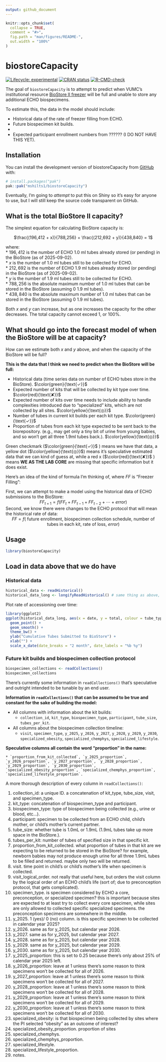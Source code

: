 ```yaml
---
output: github_document
---
```


<!-- README.md is generated from README.Rmd. Please edit that file -->

```r
knitr::opts_chunk$set(
  collapse = TRUE,
  comment = "#>",
  fig.path = "man/figures/README-",
  out.width = "100%"
)
```

# biostoreCapacity

<!-- badges: start -->
[![Lifecycle: experimental](https://img.shields.io/badge/lifecycle-experimental-orange.svg)](https://lifecycle.r-lib.org/articles/stages.html#experimental)
[![CRAN status](https://www.r-pkg.org/badges/version/biostoreCapacity)](https://CRAN.R-project.org/package=biostoreCapacity)
[![R-CMD-check](https://github.com/mshilts1/biostoreCapacity/actions/workflows/R-CMD-check.yaml/badge.svg)](https://github.com/mshilts1/biostoreCapacity/actions/workflows/R-CMD-check.yaml)
<!-- badges: end -->

The goal of `biostoreCapacity` is to attempt to predict when VUMC's institutional resource [BioStore II freezer](https://www.vumc.org/oor/index.php/vumc-biospecimen-storage) will be full and unable to store any additional ECHO biospecimens.    

To estimate this, the data in the model should include:    

* Historical data of the rate of freezer filling from ECHO.   
* Future biospecimen kit builds.
* 
* Expected participant enrollment numbers from ?????? (I DO NOT HAVE THIS YET).   

## Installation

You can install the development version of biostoreCapacity from [GitHub](https://github.com/) with:

``` r
# install.packages("pak")
pak::pak("mshilts1/biostoreCapacity")
```

Eventually, I'm going to *attempt* to put this on Shiny so it's easy for anyone to use, but I will still keep the source code transparent on GitHub.   

## What is the total BioStore II capacity?

The simplest equation for calculating BioStore capacity is:    

<center>$\frac{(196,412 + x)}{788,256} + \frac{(212,692 + y)}{438,840} = 1$</center>


where:    
* $196,412$ is the number of ECHO 1.0 ml tubes already stored (or pending) in the BioStore (as of 2025-09-02).   
* $x$ is the number of 1.0 ml tubes still to be collected for ECHO.    
* $212,692$ is the number of ECHO 1.9 ml tubes already stored (or pending) in the BioStore (as of 2025-09-02).    
* $y$ is the number of 1.9 ml tubes still to be collected for ECHO.     
* $788,256$ is the absolute maximum number of 1.0 ml tubes that can be stored in the BioStore (assuming 0 1.9 ml tubes).     
* $438,840$ is the absolute maximum number of 1.0 ml tubes that can be stored in the BioStore (assuming 0 1.9 ml tubes).

Both $x$ and $y$ can increase, but as one increases the capacity for the other decreases. The total capacity cannot exceed 1, or 100%.

## What should go into the forecast model of when the BioStore will be at capacity?

How can we estimate both $x$ and $y$ above, and when the capacity of the BioStore will be full?    

**This is the data that I think we need to predict when the BioStore will be full:**     

* Historical data (time series data on number of ECHO tubes store in the BioStore). $\color{green}{\text{✓}}$  
* Expected number of kits that will be collected by kit type over time. $\color{red}{\text{✘}}$   
* Expected number of kits over time needs to include ability to handle complexities introduced due to "specialized" kits, which are not collected by all sites. $\color{yellow}{\text{◎}}$
* Number of tubes in current kit builds per each kit type. $\color{green}{\text{✓}}$  
* Proportion of tubes from each kit type expected to be sent back to the biorepository. (e.g., may get only a tiny bit of urine from young babies, and so won't get all three 1.9ml tubes back.). $\color{yellow}{\text{◎}}$  
 
Green checkmark ($\color{green}{\text{✓}}$ ) means we have that data, a yellow dot ($\color{yellow}{\text{◎}}$) means it's speculative estimated data that we can kind of guess at, while a red x ($\color{red}{\text{✘}}$ ) means **WE AS THE LAB CORE** are missing that specific information but it does exist.    

Here's an idea of the kind of formula I'm thinking of, where $FF$ is "Freezer Filling":   

First, we can attempt to make a model using the historical data of ECHO submissions to the BioStore:    
<center>$FF_{t+1} = f(FF_{t} + FF_{t-1} + FF_{t-2} + \cdots + error)$</center>

Second, we know there were changes to the ECHO protocol that will mean the historical rate of data:    
<center>$FF = f($ future enrollment, biospecimen collection schedule, number of tubes in each kit, rate of loss, $error)$</center>


## Usage


```r
library(biostoreCapacity)
```

## Load in data above that we do have

### Historical data

```r
historical_data <- readHistorical()
historical_data_long <- longifyReadHistorical() # same thing as above, but in "long" format for easier plotting
```

Plot rate of accessioning over time:

```r
library(ggplot2)
ggplot(historical_data_long, aes(x = date, y = total, colour = tube_type)) +
  geom_point() +
  geom_smooth() +
  theme_bw() +
  ylab("Cumulative Tubes Submitted to BioStore") +
  xlab("") +
  scale_x_date(date_breaks = "2 month", date_labels = "%b %y")
```

### Future kit builds and biospecimen collection protocol

```r
biospecimen_collections <- readCollections()
biospecimen_collections
```

There's currently some information in `readCollections()` that's speculative and outright intended to be tunable by an end user.   

**Information in `readCollections()` that can be assumed to be true and constant for the sake of building the model:**      

* All columns with information about the kit builds:    
    * `collection_id`, `kit_type`, `biospecimen_type`, `participant`, `tube_size`, `tubes_per_kit`.   
* All columns about the biospecimen collection timeline:    
    * `visit`, `specimen_type`, `y_2025`, `y_2026`, `y_2027`, `y_2028`, `y_2029`, `y_2030`, `specialized_obesity`, `specialized_chemphys`, `specialized_lifestyle`.    


**Speculative columns all contain the word "proportion" in the name:**     

    * `proportion_from_kit_collected`, `y_2025_proportion`, `y_2026_proportion`, `y_2027_proportion`, `y_2028_proportion`, `y_2029_proportion`, `y_2030_proportion`, `specialized_obesity_proportion`, `specialized_chemphys_proportion`, `specialized_lifestyle_proportion`.   
    

A more thorough description of every column in `readCollections()`:

1. collection_id: a unique ID. a concatenation of kit_type, tube_size, visit, and specimen_type.   
2. kit_type: concatenation of biospecimen_type and participant.       
3. biospecimen_type: type of biospecimen being collected (e.g., urine or blood, etc...).    
4. participant: specimen to be collected from an ECHO child, child's mother, or child's mother's current partner.       
5. tube_size: whether tube is 1.0mL or 1.9mL (1.9mL tubes take up more space in the BioStore.).      
6. tubes_per_kit: number of tubes of specified size in that specific kit.       
7. proportion_from_kit_collected. what proportion of tubes in that kit are we expecting to be returned to be stored in the BioStore? for example, newborn babies may not produce enough urine for all three 1.9mL tubes to be filled and returned. maybe only two will be returned.   
8. visit. time point in child's or child's mother's life when specimen is collected.   
9. visit_logical_order. not really that useful here, but orders the visit column by the logical order of an ECHO child's life (sort of; due to preconception protocol, that gets complicated).   
10. specimen_type. is specimen considered by ECHO a core, preconception, or specialized specimen? this is important because sites are expected to at least try to collect every core specimen, while sites are only allowed to collected specific specialized specimens. the preconception specimens are somewhere in the middle.   
11. y_2025. 1 (yes)/ 0 (no) column. is this specific specimen to be collected in calendar year 2025?    
12. y_2026. same as for y_2025, but calendar year 2026.      
13. y_2027. same as for y_2025, but calendar year 2027.       
14. y_2028. same as for y_2025, but calendar year 2028.       
15. y_2029. same as for y_2025, but calendar year 2029.       
16. y_2030. same as for y_2025, but calendar year 2030.       
17. y_2025_proportion: this is set to 0.25 because there's only about 25% of calendar year 2025 left.
18. y_2026_proportion: leave at 1 unless there's some reason to think specimens won't be collected for all of 2026.             
19. y_2027_proportion: leave at 1 unless there's some reason to think specimens won't be collected for all of 2027.         
20. y_2028_proportion: leave at 1 unless there's some reason to think specimens won't be collected for all of 2028.       
21. y_2029_proportion: leave at 1 unless there's some reason to think specimens won't be collected for all of 2029.       
22. y_2030_proportion: leave at 1 unless there's some reason to think specimens won't be collected for all of 2030.       
23. specialized_obesity: is that biospecimen being collected by sites where the PI selected "obesity" as an outcome of interest?   
24. specialized_obesity_proportion. proportion of sites    
25. specialized_chemphys.   
26. specialized_chemphys_proportion.   
27. specialized_lifestyle.   
28. specialized_lifestyle_proportion.   
29. notes.    
